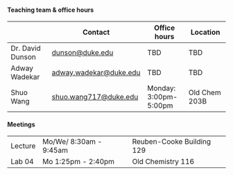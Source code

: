 #### Teaching team & office hours

|                      | Contact                                                     | Office hours         | Location              |
|------------------|------------------|------------------|------------------|
| Dr. David Dunson | [dunson\@duke.edu](dunson@duke.edu)                           | TBD | TBD         |
| Adway Wadekar       | [adway.wadekar@duke.edu](adway.wadekar@duke.edu) | TBD      | TBD         |
| Shuo Wang           | [shuo.wang717@duke.edu](shuo.wang717@duke.edu)             | Monday: 3:00pm-5:00pm     | Old Chem 203B        |

#### Meetings

|         |                     |                           |
|---------|---------------------|---------------------------|
| Lecture | Mo/We/ 8:30am - 9:45am | Reuben-Cooke Building 129 |
| Lab 04  | Mo 1:25pm - 2:40pm  | Old Chemistry 116           |
